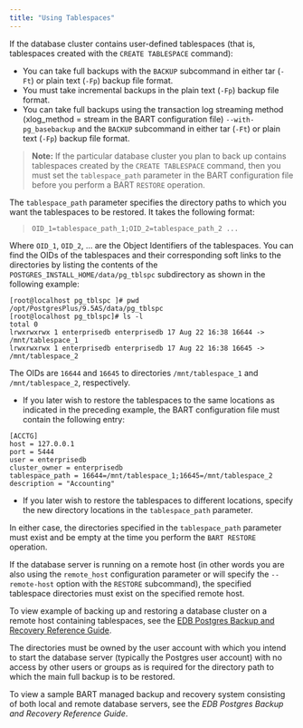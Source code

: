 ```yaml
---
title: "Using Tablespaces"
---
```


<div id="using_tablespaces" class="registered_link"></div>


If the database cluster contains user-defined tablespaces (that is, tablespaces created with the `CREATE TABLESPACE` command):

-   You can take full backups with the `BACKUP` subcommand in either tar (`-Ft`) or plain text (`-Fp`) backup file format.
-   You must take incremental backups in the plain text (`-Fp`) backup file format.
-   You can take full backups using the transaction log streaming method (xlog\_method = stream in the BART configuration file) `--with-pg_basebackup` and the `BACKUP` subcommand in either tar (`-Ft`) or plain text (`-Fp`) backup file format.

> **Note:** If the particular database cluster you plan to back up contains tablespaces created by the `CREATE TABLESPACE` command, then you must set the `tablespace_path` parameter in the BART configuration file before you perform a BART `RESTORE` operation.


The `tablespace_path` parameter specifies the directory paths to which you want the tablespaces to be restored. It takes the following format:

> `OID_1=tablespace_path_1;OID_2=tablespace_path_2 ...`

Where `OID_1`, `OID_2`, … are the Object Identifiers of the tablespaces. You can find the OIDs of the tablespaces and their corresponding soft links to the directories by listing the contents of the `POSTGRES_INSTALL_HOME/data/pg_tblspc` subdirectory as shown in the following example:

    [root@localhost pg_tblspc ]# pwd
    /opt/PostgresPlus/9.5AS/data/pg_tblspc
    [root@localhost pg_tblspc]# ls -l
    total 0
    lrwxrwxrwx 1 enterprisedb enterprisedb 17 Aug 22 16:38 16644 -> /mnt/tablespace_1
    lrwxrwxrwx 1 enterprisedb enterprisedb 17 Aug 22 16:38 16645 -> /mnt/tablespace_2

The OIDs are `16644` and `16645` to directories `/mnt/tablespace_1` and `/mnt/tablespace_2`, respectively.

-   If you later wish to restore the tablespaces to the same locations as indicated in the preceding example, the BART configuration file must contain the following entry:

<!-- -->

    [ACCTG]
    host = 127.0.0.1
    port = 5444
    user = enterprisedb
    cluster_owner = enterprisedb
    tablespace_path = 16644=/mnt/tablespace_1;16645=/mnt/tablespace_2
    description = "Accounting"

-   If you later wish to restore the tablespaces to different locations, specify the new directory locations in the `tablespace_path` parameter.

In either case, the directories specified in the `tablespace_path` parameter must exist and be empty at the time you perform the `BART RESTORE` operation.

If the database server is running on a remote host (in other words you are also using the `remote_host` configuration parameter or will specify the `--remote-host` option with the `RESTORE` subcommand), the specified tablespace directories must exist on the specified remote host.

To view example of backing up and restoring a database cluster on a remote host containing tablespaces, see the [EDB Postgres Backup and Recovery Reference Guide](https://www.enterprisedb.com/edb-docs/).

The directories must be owned by the user account with which you intend to start the database server (typically the Postgres user account) with no access by other users or groups as is required for the directory path to which the main full backup is to be restored.

To view a sample BART managed backup and recovery system consisting of both local and remote database servers, see the *EDB Postgres Backup and Recovery Reference Guide*.
